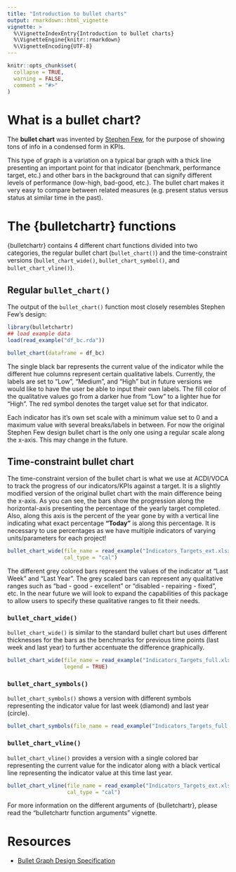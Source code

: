 ```yaml
---
title: "Introduction to bullet charts"
output: rmarkdown::html_vignette
vignette: >
  %\VignetteIndexEntry{Introduction to bullet charts}
  %\VignetteEngine{knitr::rmarkdown}
  %\VignetteEncoding{UTF-8}
---
```


```r
knitr::opts_chunk$set(
  collapse = TRUE,
  warning = FALSE,
  comment = "#>"
)
```

# What is a bullet chart?

The __bullet chart__ was invented by [Stephen Few](https://www.perceptualedge.com/articles/misc/Bullet_Graph_Design_Spec.pdf), for the purpose of showing tons of info in a condensed form in KPIs.

This type of graph is a variation on a typical bar graph with a thick line presenting an important point for that indicator (benchmark, performance target, etc.) and other bars in the background that can signify different levels of performance (low-high, bad-good, etc.). The bullet chart makes it very easy to compare between related measures (e.g. present status versus status at similar time in the past).

# The {bulletchartr} functions

{bulletchartr} contains 4 different chart functions divided into two categories, the regular bullet chart (`bullet_chart()`) and the time-constraint versions (`bullet_chart_wide()`, `bullet_chart_symbol()`, and `bullet_chart_vline()`).

## Regular `bullet_chart()`

The output of the `bullet_chart()` function most closely resembles Stephen Few's design: 

```r
library(bulletchartr)
## load example data
load(read_example("df_bc.rda"))

bullet_chart(dataframe = df_bc)
```

The single black bar represents the current value of the indicator while the different hue columns represent certain qualitative labels. Currently, the labels are set to "Low", "Medium", and "High" but in future versions we would like to have the user be able to input their own labels. The fill color of the qualitative values go from a darker hue from "Low" to a lighter hue for "High". The red symbol denotes the target value set for that indicator.

Each indicator has it's own set scale with a minimum value set to 0 and a maximum value with several breaks/labels in between. For now the original Stephen Few design bullet chart is the only one using a regular scale along the x-axis. This may change in the future.

## Time-constraint bullet chart

The time-constraint version of the bullet chart is what we use at ACDI/VOCA to track the progress of our indicators/KPIs against a target. It is a slightly modified version of the original bullet chart with the main difference being the x-axis. As you can see, the bars show the progression along the horizontal-axis presenting the percentage of the yearly target completed. Also, along this axis is the percent of the year gone by with a vertical line indicating what exact percentage __"Today"__ is along this percentage. It is necessary to use percentages as we have multiple indicators of varying units/parameters for each project!

```r
bullet_chart_wide(file_name = read_example("Indicators_Targets_ext.xlsx"),
                  cal_type = "cal")
```

The different grey colored bars represent the values of the indicator at "Last Week" and "Last Year". The grey scaled bars can represent any qualitative ranges such as "bad - good - excellent" or "disabled - repairing - fixed", etc. In the near future we will look to expand the capabilities of this package to allow users to specify these qualitative ranges to fit their needs. 

### `bullet_chart_wide()`

`bullet_chart_wide()` is similar to the standard bullet chart but uses different thicknesses for the bars as the benchmarks for previous time points (last week and last year) to further accentuate the difference graphically.

```r
bullet_chart_wide(file_name = read_example("Indicators_Targets_full.xlsx"),
                  legend = TRUE)
```

### `bullet_chart_symbols()`

`bullet_chart_symbols()` shows a version with different symbols representing the indicator value for last week (diamond) and last year (circle).

```r
bullet_chart_symbols(file_name = read_example("Indicators_Targets_full.xlsx"))
```

### `bullet_chart_vline()`

`bullet_chart_vline()` provides a version with a single colored bar representing the current value for the indicator along with a black vertical line representing the indicator value at this time last year.

```r
bullet_chart_vline(file_name = read_example("Indicators_Targets_ext.xlsx"),
                   cal_type = "cal")
```

For more information on the different arguments of {bulletchartr}, please read the "bulletchartr function arguments" vignette.

# Resources

* [Bullet Graph Design Specification](https://www.perceptualedge.com/articles/misc/Bullet_Graph_Design_Spec.pdf)
